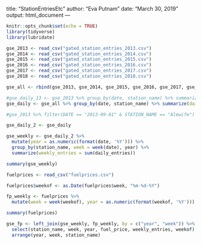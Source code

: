 title: "StationEntriesEtc"
author: "Eva Putnam"
date: "March 30, 2019"
output: html_document
---

```r
knitr::opts_chunk$set(echo = TRUE)
library(tidyverse)
library(lubridate)
```

```r
gse_2013 <- read_csv("gated_station_entries_2013.csv")
gse_2014 <- read_csv("gated_station_entries_2014.csv")
gse_2015 <- read_csv("gated_station_entries_2015.csv")
gse_2016 <- read_csv("gated_station_entries_2016.csv")
gse_2017 <- read_csv("gated_station_entries_2017.csv")
gse_2018 <- read_csv("gated_station_entries_2018.csv")
```

```r
gse_all <- rbind(gse_2013, gse_2014, gse_2015, gse_2016, gse_2017, gse_2018) %>% select(station_name = STATION_NAME, date = DATE, time_period = TIME_PERIOD, station_entries = STATION_ENTRIES)
```


```r
#gse_daily_13 <- gse_2013 %>% group_by(date, station_name) %>% summarize(daily_entries = sum(station_entries))
gse_daily <- gse_all %>% group_by(date, station_name) %>% summarize(daily_entries = sum(station_entries))
```


```r
#gse_2013 %>% filter(DATE == "2013-09-01" & STATION_NAME == "Alewife")
```


```r
gse_daily_2 <- gse_daily
```

```r
gse_weekly <- gse_daily_2 %>%
  mutate(year = as.numeric(format(date, '%Y'))) %>%
  group_by(station_name, week = week(date), year) %>%
  summarize(weekly_entries = sum(daily_entries))
```

```r
summary(gse_weekly)
```


```r
fuelprices <- read_csv("fuelprices.csv")
```


```r
fuelprices$weekof <- as.Date(fuelprices$week, "%m-%d-%Y")
```

```r
fp_weekly <- fuelprices %>%
  mutate(week = week(weekof), year = as.numeric(format(weekof, '%Y'))) 
```


```r
summary(fuelprices)
```

```r
gse_fp <- left_join(gse_weekly, fp_weekly, by = c("year", "week")) %>%
  select(station_name, week, year, fuel_price, weekly_entries, weekof) %>%
  arrange(year, week, station_name)
```

```r

```



